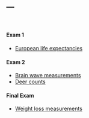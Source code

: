 ---
---

<br>

<h4>Exam 1</h4>

- [European life expectancies](data/europe)

<p>
<h4>Exam 2</h4>

- [Brain wave measurements](data/brain)
- [Deer counts](data/deer)

<p>
<h4>Final Exam</h4>

- [Weight loss measurements](data/weight_loss)

